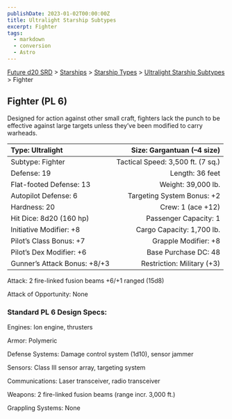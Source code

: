 ```yaml
---
publishDate: 2023-01-02T00:00:00Z
title: Ultralight Starship Subtypes
excerpt: Fighter
tags:
  - markdown
  - conversion
  - Astro
---
```






[Future d20 SRD](/#futureD20) > [Starships](future-d20-srd-starships-index) > [Starship Types](future-d20-srd-starships-starship-types-index) > [Ultralight Starship Subtypes](future-d20-srd-starships-starship-types-ultralight-starship-subtypes-index) > Fighter




## Fighter (PL 6)


Designed for action against other small craft, fighters lack the punch to be effective against large targets unless they’ve been modified to carry warheads.


| Type: Ultralight | Size: Gargantuan (–4 size) |
| :------------------ | ----------------------------: |
| Subtype: Fighter | Tactical Speed: 3,500 ft. (7 sq.) |
| Defense: 19 | Length: 36 feet |
| Flat-footed Defense: 13 | Weight: 39,000 lb. |
| Autopilot Defense: 6 | Targeting System Bonus: +2 |
| Hardness: 20 | Crew: 1 (ace +12) |
| Hit Dice: 8d20 (160 hp) | Passenger Capacity: 1 |
| Initiative Modifier: +8 | Cargo Capacity: 1,700 lb. |
| Pilot’s Class Bonus: +7 | Grapple Modifier: +8 |
| Pilot’s Dex Modifier: +6 | Base Purchase DC: 48 |
| Gunner’s Attack Bonus: +8/+3 | Restriction: Military (+3) |



Attack: 2 fire-linked fusion beams +6/+1 ranged (15d8)


Attack of Opportunity: None


### Standard PL 6 Design Specs:


Engines: Ion engine, thrusters


Armor: Polymeric


Defense Systems: Damage control system (1d10), sensor jammer


Sensors: Class III sensor array, targeting system


Communications: Laser transceiver, radio transceiver


Weapons: 2 fire-linked fusion beams (range incr. 3,000 ft.)


Grappling Systems: None



